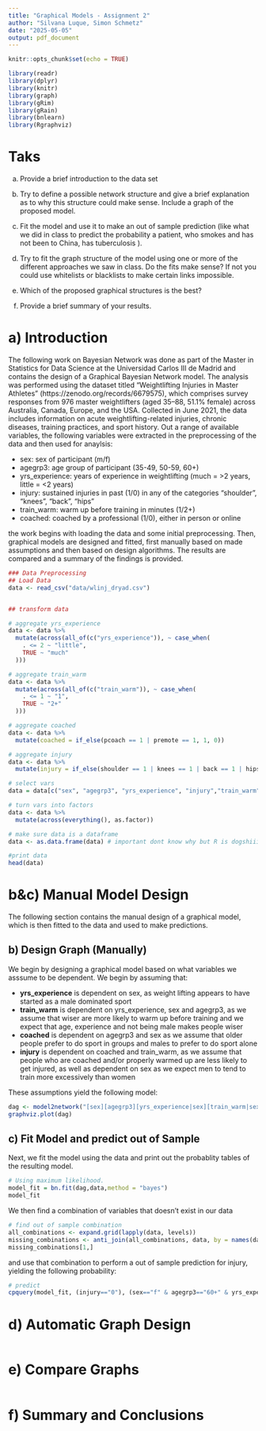 ```yaml
---
title: "Graphical Models - Assignment 2"
author: "Silvana Luque, Simon Schmetz"
date: "2025-05-05"
output: pdf_document
---
```


```r
knitr::opts_chunk$set(echo = TRUE)
```


```r
library(readr)
library(dplyr)
library(knitr)
library(graph)
library(gRim)
library(gRain)
library(bnlearn)
library(Rgraphviz)
```

# Taks

a) Provide a brief introduction to the data set

b) Try to define a possible network structure and give a brief explanation as to why this structure could make sense.  Include a graph of the proposed model.

c) Fit the model and use it to make an out of sample prediction (like what we did in class to predict the probability a patient, who smokes and has not been to China, has tuberculosis ).

d) Try to fit the graph structure of the model using one or more of the different approaches we saw in class.  Do the fits make sense?  If not you could use whitelists or blacklists to make certain links impossible.

e) Which of the proposed graphical structures is the best?

e) Provide a brief summary of your results. 

# a) Introduction
The following work on Bayesian Network was done as part of the Master in Statistics for Data Science at the Universidad Carlos III de Madrid and contains the design of a Graphical Bayesian Network model. The analysis was performed using the dataset titled "Weightlifting Injuries in Master Athletes" (https://zenodo.org/records/6679575), which comprises survey responses from 976 master weightlifters (aged 35–88, 51.1% female) across Australia, Canada, Europe, and the USA. Collected in June 2021, the data includes information on acute weightlifting-related injuries, chronic diseases, training practices, and sport history. Out a range of available variables, the following variables were extracted in the preprocessing of the data and then used for anaylsis: 

- sex: sex of participant (m/f)
- agegrp3: age group of participant (35-49, 50-59, 60+)
- yrs_experience: years of experience in weightlifting (much = >2 years, little = <2 years)
- injury: sustained injuries in past (1/0) in any of the categories "shoulder", "knees", "back", "hips"
- train_warm: warm up before training in minutes (1/2+)
- coached: coached by a professional (1/0), either in person or online

the work begins with loading the data and some initial preprocessing. Then, graphical models are designed and fitted, first manually based on made assumptions and then based on design algorithms. The results are compared and a summary of the findings is provided.

```r
### Data Preprocessing
## Load Data
data <- read_csv("data/wlinj_dryad.csv")


## transform data

# aggregate yrs_experience
data <- data %>%
  mutate(across(all_of(c("yrs_experience")), ~ case_when(
    . <= 2 ~ "little",
    TRUE ~ "much"
  )))

# aggregate train_warm
data <- data %>%
  mutate(across(all_of(c("train_warm")), ~ case_when(
    . <= 1 ~ "1",
    TRUE ~ "2+"
  )))

# aggregate coached
data <- data %>%
  mutate(coached = if_else(pcoach == 1 | premote == 1, 1, 0))

# aggregate injury
data <- data %>%
  mutate(injury = if_else(shoulder == 1 | knees == 1 | back == 1 | hips == 1, 1, 0))

# select vars
data = data[c("sex", "agegrp3", "yrs_experience", "injury","train_warm","coached")]

# turn vars into factors
data <- data %>%
  mutate(across(everything(), as.factor))

# make sure data is a dataframe
data <- as.data.frame(data) # important dont know why but R is dogshiiiiiiiiit so I spend 20 min to find this

#print data
head(data)
```
# b&c) Manual Model Design

The following section contains the manual design of a graphical model, which is then fitted to the data and used to make predictions.

## b) Design Graph (Manually)

We begin by designing a graphical model based on what variables we asssume to be dependent. We begin by assuming that:

- __yrs_experience__ is dependent on sex, as weight lifting appears to have started as a male dominated sport
- __train_warm__ is dependent on yrs_experience, sex and agegrp3, as we assume that wiser are more likely to warm up before training and we expect that age, experience and not being male makes people wiser
- __coached__ is dependent on agegrp3 and sex as we assume that older people prefer to do sport in groups and males to prefer to do sport alone
- __injury__ is dependent on coached and train_warm, as we assume that people who are coached and/or properly warmed up are less likely to get injured, as well as dependent on sex as we expect men to tend to train more excessively than women

These assumptions yield the following model: 

```r
dag <- model2network("[sex][agegrp3][yrs_experience|sex][train_warm|sex:yrs_experience:agegrp3][coached|sex:agegrp3][injury|train_warm:sex:coached]")
graphviz.plot(dag)
```

## c) Fit Model and predict out of Sample 

Next, we fit the model using the data and print out the probablity tables of the resulting model.

```r

# Using maximum likelihood.
model_fit = bn.fit(dag,data,method = "bayes")
model_fit
```

We then find a combination of variables that doesn't exist in our data
```r

# find out of sample combination
all_combinations <- expand.grid(lapply(data, levels))
missing_combinations <- anti_join(all_combinations, data, by = names(data))
missing_combinations[1,]
```
and use that combination to perform a out of sample prediction for injury, yielding the following probability: 
```r

# predict 
cpquery(model_fit, (injury=="0"), (sex=="f" & agegrp3=="60+" & yrs_experience=="little" & train_warm  =="1"),n=1000000)
```

# d) Automatic Graph Design

```r

```

# e) Compare Graphs 

```r

```

# f) Summary and Conclusions




